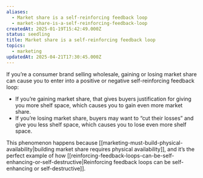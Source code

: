 ```yaml
---
aliases:
  - Market share is a self-reinforcing feedback loop
  - market-share-is-a-self-reinforcing-feedback-loop
createdAt: 2025-01-19T15:42:49.000Z
status: seedling
title: Market share is a self-reinforcing feedback loop
topics:
  - marketing
updatedAt: 2025-04-21T17:30:45.000Z
---
```

If you’re a consumer brand selling wholesale, gaining or losing market share can cause you to enter into a positive or negative self-reinforcing feedback loop:

- If you’re gaining market share, that gives buyers justification for giving you more shelf space, which causes you to gain even more market share.
- If you’re losing market share, buyers may want to “cut their losses” and give you less shelf space, which causes you to lose even more shelf space.

This phenomenon happens because [[marketing-must-build-physical-availability|building market share requires physical availability]], and it’s the perfect example of how [[reinforcing-feedback-loops-can-be-self-enhancing-or-self-destructive|Reinforcing feedback loops can be self-enhancing or self-destructive]].

